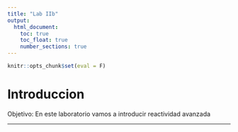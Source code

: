 ```yaml
---
title: "Lab IIb"
output:
  html_document:
    toc: true
    toc_float: true
    number_sections: true
---
```


```r
knitr::opts_chunk$set(eval = F)
```

# Introduccion

Objetivo:
En este laboratorio vamos a introducir reactividad avanzada

------------------------------
